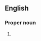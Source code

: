 ==English==

===Proper noun===
{{en-proper noun|Pracrits}}

# {{alternative spelling of|[[Prakrit]]}}